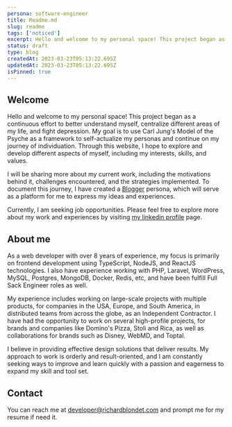 ```yaml
---
persona: software-engineer
title: Readme.md
slug: readme
tags: ['noticed']
excerpt: Hello and welcome to my personal space! This project began as a continuous effort to better understand myself, centralize different areas of my life, and fight depression. My goal is to use Carl Jung's Model of the Psyche as a framework to self-actualize my personas and continue on my journey of individuation. Through this website, I hope to explore and develop different aspects of myself, including my interests, skills, and values. 
status: draft
type: blog
createdAt: 2023-03-23T05:13:22.695Z
updatedAt: 2023-03-23T05:13:22.695Z
isPinned: true
---
```


## Welcome

Hello and welcome to my personal space! This project began as a continuous effort to better understand myself, centralize different areas of my life, and fight depression. My goal is to use Carl Jung's Model of the Psyche as a framework to self-actualize my personas and continue on my journey of individuation. Through this website, I hope to explore and develop different aspects of myself, including my interests, skills, and values. 

I will be sharing more about my current work, including the motivations behind it, challenges encountered, and the strategies implemented. To document this journey, I have created a <a href="/as/blogger">Blogger</a> persona, which will serve as a platform for me to express my ideas and experiences.

Currently, I am seeking job opportunities. Please feel free to explore more about my work and experiences by visiting <a href="https://www.linkedin.com/in/richardblondet/" target="_blank">my linkedin profile</a> page.

## About me 

As a web developer with over 8 years of experience, my focus is primarily on frontend development using TypeScript, NodeJS, and ReactJS technologies. I also have  experience working with PHP, Laravel, WordPress, MySQL, Postgres, MongoDB, Docker, Redis, etc, and have been fulfill Full Sack Engineer roles as well.

My experience includes working on large-scale projects with multiple products, for companies in the USA, Europe, and South America, in distributed teams from across the globe, as an Independent Contractor.  I have had the opportunity to work on several high-profile projects, for brands and companies like Domino's Pizza, Stoli and Rica, as well as collaborations for brands such as Disney, WebMD, and Toptal.

I believe in providing effective design solutions that deliver results. My approach to work is orderly and result-oriented, and I am constantly seeking ways to improve and learn quickly with a passion and eagerness to expand my skill and tool set.

## Contact 

You can reach me at <a href="mailto:developer@richardblondet.com">developer@richardblondet.com</a> and prompt me for my resume if need it.
